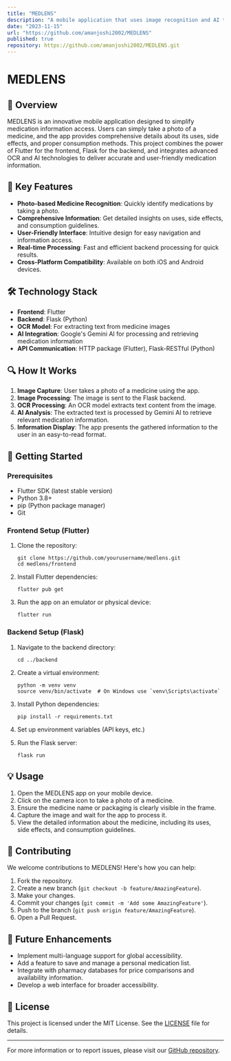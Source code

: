 ---
title: "MEDLENS"
description: "A mobile application that uses image recognition and AI to provide detailed information about medications from a simple photo."
date: "2023-11-15"
url: "https://github.com/amanjoshi2002/MEDLENS"
published: true
repository: https://github.com/amanjoshi2002/MEDLENS.git
---

# MEDLENS

## 📱 Overview

MEDLENS is an innovative mobile application designed to simplify medication information access. Users can simply take a photo of a medicine, and the app provides comprehensive details about its uses, side effects, and proper consumption methods. This project combines the power of Flutter for the frontend, Flask for the backend, and integrates advanced OCR and AI technologies to deliver accurate and user-friendly medication information.

## 🚀 Key Features

- **Photo-based Medicine Recognition**: Quickly identify medications by taking a photo.
- **Comprehensive Information**: Get detailed insights on uses, side effects, and consumption guidelines.
- **User-Friendly Interface**: Intuitive design for easy navigation and information access.
- **Real-time Processing**: Fast and efficient backend processing for quick results.
- **Cross-Platform Compatibility**: Available on both iOS and Android devices.

## 🛠️ Technology Stack

- **Frontend**: Flutter
- **Backend**: Flask (Python)
- **OCR Model**: For extracting text from medicine images
- **AI Integration**: Google's Gemini AI for processing and retrieving medication information
- **API Communication**: HTTP package (Flutter), Flask-RESTful (Python)

## 🔍 How It Works

1. **Image Capture**: User takes a photo of a medicine using the app.
2. **Image Processing**: The image is sent to the Flask backend.
3. **OCR Processing**: An OCR model extracts text content from the image.
4. **AI Analysis**: The extracted text is processed by Gemini AI to retrieve relevant medication information.
5. **Information Display**: The app presents the gathered information to the user in an easy-to-read format.

## 🏁 Getting Started

### Prerequisites

- Flutter SDK (latest stable version)
- Python 3.8+
- pip (Python package manager)
- Git

### Frontend Setup (Flutter)

1. Clone the repository:
   ```
   git clone https://github.com/yourusername/medlens.git
   cd medlens/frontend
   ```

2. Install Flutter dependencies:
   ```
   flutter pub get
   ```

3. Run the app on an emulator or physical device:
   ```
   flutter run
   ```

### Backend Setup (Flask)

1. Navigate to the backend directory:
   ```
   cd ../backend
   ```

2. Create a virtual environment:
   ```
   python -m venv venv
   source venv/bin/activate  # On Windows use `venv\Scripts\activate`
   ```

3. Install Python dependencies:
   ```
   pip install -r requirements.txt
   ```

4. Set up environment variables (API keys, etc.)

5. Run the Flask server:
   ```
   flask run
   ```

## 💡 Usage

1. Open the MEDLENS app on your mobile device.
2. Click on the camera icon to take a photo of a medicine.
3. Ensure the medicine name or packaging is clearly visible in the frame.
4. Capture the image and wait for the app to process it.
5. View the detailed information about the medicine, including its uses, side effects, and consumption guidelines.

## 🤝 Contributing

We welcome contributions to MEDLENS! Here's how you can help:

1. Fork the repository.
2. Create a new branch (`git checkout -b feature/AmazingFeature`).
3. Make your changes.
4. Commit your changes (`git commit -m 'Add some AmazingFeature'`).
5. Push to the branch (`git push origin feature/AmazingFeature`).
6. Open a Pull Request.

## 🔮 Future Enhancements

- Implement multi-language support for global accessibility.
- Add a feature to save and manage a personal medication list.
- Integrate with pharmacy databases for price comparisons and availability information.
- Develop a web interface for broader accessibility.

## 📄 License

This project is licensed under the MIT License. See the [LICENSE](LICENSE) file for details.

---

For more information or to report issues, please visit our [GitHub repository](https://github.com/yourusername/medlens).